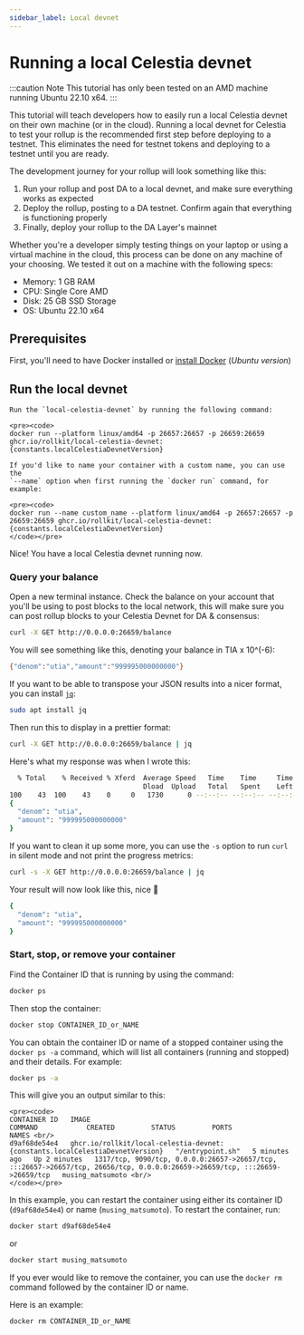 ```yaml
---
sidebar_label: Local devnet
---
```


# Running a local Celestia devnet


:::caution Note
This tutorial has only been tested on an AMD machine running Ubuntu 22.10 x64.
:::

This tutorial will teach developers how to easily run a local Celestia devnet
on their own machine (or in the cloud). Running a local devnet for Celestia
to test your rollup is the recommended first step before deploying to a testnet.
This eliminates the need for testnet tokens and deploying to a testnet until
you are ready.

The development journey for your rollup will look something like this:

1. Run your rollup and post DA to a local devnet, and make sure everything works
as expected
2. Deploy the rollup, posting to a DA testnet. Confirm again that everything
is functioning properly
3. Finally, deploy your rollup to the DA Layer's mainnet

Whether you're a developer simply testing things on your laptop or using a
virtual machine in the cloud, this process can be done on any machine of
your choosing. We tested it out on a machine with the following
specs:

- Memory: 1 GB RAM
- CPU: Single Core AMD
- Disk: 25 GB SSD Storage
- OS: Ubuntu 22.10 x64

## Prerequisites

First, you'll need to have Docker installed or [install Docker](https://docs.docker.com/engine/install/ubuntu/#install-using-the-repository)
(*Ubuntu version*)

## Run the local devnet

````mdx-code-block
Run the `local-celestia-devnet` by running the following command:

<pre><code>
docker run --platform linux/amd64 -p 26657:26657 -p 26659:26659 ghcr.io/rollkit/local-celestia-devnet:{constants.localCelestiaDevnetVersion}

If you'd like to name your container with a custom name, you can use the
`--name` option when first running the `docker run` command, for example:

<pre><code>
docker run --name custom_name --platform linux/amd64 -p 26657:26657 -p 26659:26659 ghcr.io/rollkit/local-celestia-devnet:{constants.localCelestiaDevnetVersion}
</code></pre>
````

Nice! You have a local Celestia devnet running now.

### Query your balance

Open a new terminal instance. Check the balance on your account that you'll be
using to post blocks to the local network, this will make sure you can post
rollup blocks to your Celestia Devnet for DA & consensus:

```bash
curl -X GET http://0.0.0.0:26659/balance
```

You will see something like this, denoting your balance in TIA x 10^(-6):

```bash
{"denom":"utia","amount":"999995000000000"}
```

If you want to be able to transpose your JSON results into a nicer
format, you can install [`jq`](https://stedolan.github.io/jq/):

```bash
sudo apt install jq
```

Then run this to display in a prettier format:

```bash
curl -X GET http://0.0.0.0:26659/balance | jq
```

Here's what my response was when I wrote this:

```bash
  % Total    % Received % Xferd  Average Speed   Time    Time     Time  Current
                                 Dload  Upload   Total   Spent    Left  Speed
100    43  100    43    0     0   1730      0 --:--:-- --:--:-- --:--:--  1791
{
  "denom": "utia",
  "amount": "999995000000000"
}
```

If you want to clean it up some more, you can use the `-s` option to run `curl`
in silent mode and not print the progress metrics:

```bash
curl -s -X GET http://0.0.0.0:26659/balance | jq
```

Your result will now look like this, nice 🫡

```bash
{
  "denom": "utia",
  "amount": "999995000000000"
}
```

### Start, stop, or remove your container

Find the Container ID that is running by using the command:

```bash
docker ps
```

Then stop the container:

```bash
docker stop CONTAINER_ID_or_NAME
```

You can obtain the container ID or name of a stopped container using the
`docker ps -a` command, which will list all containers (running and stopped)
and their details. For example:

```bash
docker ps -a
```

This will give you an output similar to this:

````mdx-code-block
<pre><code>
CONTAINER ID   IMAGE                                            COMMAND            CREATED         STATUS         PORTS                                                                                                                         NAMES <br/>
d9af68de54e4   ghcr.io/rollkit/local-celestia-devnet:{constants.localCelestiaDevnetVersion}   "/entrypoint.sh"   5 minutes ago   Up 2 minutes   1317/tcp, 9090/tcp, 0.0.0.0:26657->26657/tcp, :::26657->26657/tcp, 26656/tcp, 0.0.0.0:26659->26659/tcp, :::26659->26659/tcp   musing_matsumoto <br/>
</code></pre>
````

In this example, you can restart the container using either its container ID
(`d9af68de54e4`) or name (`musing_matsumoto`). To restart the container, run:

```bash
docker start d9af68de54e4
```

or

```bash
docker start musing_matsumoto
```

If you ever would like to remove the container, you can use the `docker rm`
command followed by the container ID or name.

Here is an example:

```bash
docker rm CONTAINER_ID_or_NAME
```
